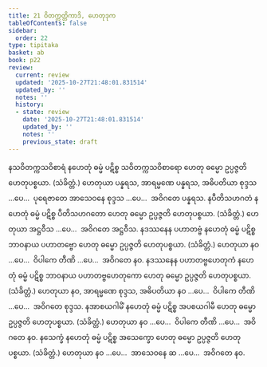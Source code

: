 ```yaml
---
title: 21 ဝိတက္ကတ္တိကာဒိ, ဟေတုဒုက
tableOfContents: false
sidebar:
  order: 22
type: tipitaka
basket: ab
book: p22
review:
  current: review
  updated: '2025-10-27T21:48:01.831514'
  updated_by: ''
  notes: ''
  history:
  - state: review
    date: '2025-10-27T21:48:01.831514'
    updated_by: ''
    notes: ''
    previous_state: draft
---
```



<ReviewStatus review={frontmatter.review} showDetails={true} />

<HypothesisAnnotation frontmatter={frontmatter} />

<DynamicBreadcrumb />

<Division number="41" book="p22" e="ch" v="40" p="387">

<Paragraph number="101" book="p22">
နသဝိတက္ကသဝိစာရံ နဟေတုံ ဓမ္မံ ပဋိစ္စ သဝိတက္ကသဝိစာရော ဟေတု ဓမ္မော ဥပ္ပဇ္ဇတိ ဟေတုပစ္စယာ. (သံခိတ္တံ.)
</Paragraph>

<Paragraph number="102" book="p22">
ဟေတုယာ ပန္နရသ, အာရမ္မဏေ ပန္နရသ, အဓိပတိယာ စုဒ္ဒသ …ပေ…  ပုရေဇာတေ အာသေဝနေ စုဒ္ဒသ …ပေ…  အဝိဂတေ ပန္နရသ.
</Paragraph>

</Division>
<Division number="42" book="p22" e="ch" v="40" p="387">

<Paragraph number="103" book="p22">
နပီတိသဟဂတံ နဟေတုံ ဓမ္မံ ပဋိစ္စ ပီတိသဟဂတော ဟေတု ဓမ္မော ဥပ္ပဇ္ဇတိ ဟေတုပစ္စယာ. (သံခိတ္တံ.)
</Paragraph>

<Paragraph number="104" book="p22">
ဟေတုယာ အဋ္ဌဝီသ …ပေ…  အဝိဂတေ အဋ္ဌဝီသ.
</Paragraph>

</Division>
<Division number="43" book="p22" e="ch" v="40" p="387">

<Paragraph number="105" book="p22">
နဒဿနေန ပဟာတဗ္ဗံ နဟေတုံ ဓမ္မံ ပဋိစ္စ ဘာဝနာယ ပဟာတဗ္ဗော ဟေတု ဓမ္မော ဥပ္ပဇ္ဇတိ ဟေတုပစ္စယာ. (သံခိတ္တံ.)
</Paragraph>

<Paragraph number="106" book="p22">
ဟေတုယာ နဝ …ပေ…  ဝိပါကေ တီဏိ …ပေ…  အဝိဂတေ နဝ.
</Paragraph>

</Division>
<Division number="44" book="p22" e="ch" v="40" p="387">

<Paragraph number="107" book="p22">
နဒဿနေန ပဟာတဗ္ဗဟေတုကံ နဟေတုံ ဓမ္မံ ပဋိစ္စ ဘာဝနာယ ပဟာတဗ္ဗဟေတုကော ဟေတု ဓမ္မော ဥပ္ပဇ္ဇတိ ဟေတုပစ္စယာ. (သံခိတ္တံ.)
</Paragraph>

<Paragraph number="108" book="p22">
ဟေတုယာ နဝ, အာရမ္မဏေ စုဒ္ဒသ, အဓိပတိယာ နဝ …ပေ…  ဝိပါကေ တီဏိ …ပေ…  အဝိဂတေ စုဒ္ဒသ.
</Paragraph>

</Division>
<Division number="45" book="p22" e="ch" v="40" p="387">

<Paragraph number="109" book="p22">
နအာစယဂါမိံ နဟေတုံ ဓမ္မံ ပဋိစ္စ အပစယဂါမီ ဟေတု ဓမ္မော ဥပ္ပဇ္ဇတိ ဟေတုပစ္စယာ. (သံခိတ္တံ.)
</Paragraph>

<Paragraph number="110" book="p22">
ဟေတုယာ နဝ …ပေ…  ဝိပါကေ တီဏိ …ပေ…  အဝိဂတေ နဝ.
</Paragraph>

</Division>
<Division number="46" book="p22" e="ch" v="40" p="388">

<Paragraph number="111" book="p22">
နသေက္ခံ နဟေတုံ ဓမ္မံ ပဋိစ္စ အသေက္ခော ဟေတု ဓမ္မော ဥပ္ပဇ္ဇတိ ဟေတုပစ္စယာ. (သံခိတ္တံ.)
</Paragraph>

<Paragraph number="112" book="p22">
ဟေတုယာ နဝ …ပေ…  အာသေဝနေ ဆ …ပေ…  အဝိဂတေ နဝ.
</Paragraph>
</Division>